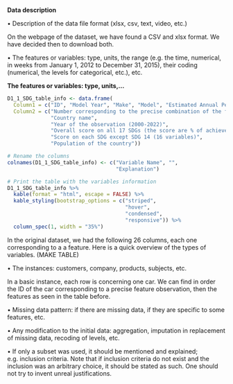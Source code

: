 
**Data description**

•	Description of the data file format (xlsx, csv, text, video, etc.)

On the webpage of the dataset, we have found a CSV and xlsx format. We have decided then to download both. 

•	The features or variables: type, units, the range (e.g. the time, numerical, in weeks from January 1, 2012 to December 31, 2015), their coding (numerical, the levels for categorical, etc.), etc.

**The features or variables: type, units,...**
```r

D1_1_SDG_table_info <- data.frame(
  Column1 = c("ID", "Model Year", "Make", "Model", "Estimated Annual Petroleum Consumption (Barrels)", "Fuel Type 1", "City MPG (Fuel Type 1)", "Highway MPG (Fuel Type 1)", "Combined MPG (Fuel Type 1)", "Fuel Type 2", "City MPG (Fuel Type 2)", "Highway MPG (Fuel Type 2)", "Combined MPG (Fuel Type 2)", "Engine Cylinders", "Engine Displacement", "Drive", "Engine Description", "Transmission", "Vehicle Class", "Time to Charge EV (hours at 120v)", "Time to Charge EV (hours at 240v)", "Range (for EV)", "City Range (for EV - Fuel Type 1)", "City Range (for EV - Fuel Type 2)", "Hwy Range (for EV - Fuel Type 1)", "Hwy Range (for EV - Fuel Type 2)"),
  Column2 = c("Number corresponding to the precise combination of the features, e.g. ", 
              "Country name",
              "Year of the observation (2000-2022)",
              "Overall score on all 17 SDGs (the score are % of achievement of the goals determined by the UN based on several indicators)",
              "Score on each SDG except SDG 14 (16 variables)",
              "Population of the country"))

# Rename the columns
colnames(D1_1_SDG_table_info) <- c("Variable Name", "",
                                   "Explanation")

# Print the table with the variables information
D1_1_SDG_table_info %>%
  kable(format = "html", escape = FALSE) %>%
  kable_styling(bootstrap_options = c("striped",
                                      "hover",
                                      "condensed",
                                      "responsive")) %>%
  column_spec(1, width = "35%")


```

In the original dataset, we had the following 26 columns, each one corresponding to a a feature. Here is a quick overview of the types of variables. (MAKE TABLE)

•	The instances: customers, company, products, subjects, etc.

In a basic instance, each row is concerning one car. We can find in order the ID of the car corresponding to a precise feature observation, then the features as seen in the table before. 

•	Missing data pattern: if there are missing data, if they are specific to some features, etc.

•	Any modification to the initial data: aggregation, imputation in replacement of missing data, recoding of levels, etc.

•	If only a subset was used, it should be mentioned and explained; e.g. inclusion criteria. Note that if inclusion criteria do not exist and the inclusion was an arbitrary choice, it should be stated as such. One should not try to invent unreal justifications.

